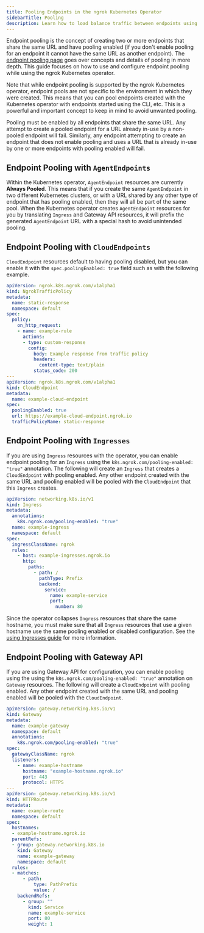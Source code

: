 ```yaml
---
title: Pooling Endpoints in the ngrok Kubernetes Operator
sidebarTitle: Pooling
description: Learn how to load balance traffic between endpoints using the ngrok Kubernetes Operator.
---
```


Endpoint pooling is the concept of creating two or more endpoints that share the same URL and have pooling enabled (if you don't enable pooling for an endpoint it cannot have the same URL as another endpoint).
The [endpoint pooling page](/universal-gateway/endpoint-pooling/) goes over concepts and details of pooling in more depth.
This guide focuses on how to use and configure endpoint pooling while using the ngrok Kubernetes operator.

Note that while endpoint pooling is supported by the ngrok Kubernetes operator, endpoint pools are not specific to the environment in which they were created.
This means that you can pool endpoints created with the Kubernetes operator with endpoints started using the CLI, etc. This is a powerful and important concept to keep in mind to avoid unwanted pooling.

<Note>

Pooling must be enabled by all endpoints that share the same URL. Any attempt to create a pooled endpoint for a URL already in-use by a non-pooled endpoint will fail.
Similarly, any endpoint attempting to create an endpoint that does not enable pooling and uses a URL that is already in-use by one or more endpoints with pooling enabled will fail.

</Note>

## Endpoint Pooling with `AgentEndpoints`

Within the Kubernetes operator, `AgentEndpoint` resources are currently **Always Pooled**.
This means that if you create the same `AgentEndpoint` in two different Kubernetes clusters, or with a URL shared by any other type of endpoint that has pooling enabled, then they will all be part of the same pool.
When the Kubernetes operator creates `AgentEndpoint` resources for you by translating `Ingress` and Gateway API resources, it will prefix the generated `AgentEndpoint` URL with a special hash to avoid unintended pooling.

## Endpoint Pooling with `CloudEndpoints`

`CloudEndpoint` resources default to having pooling disabled, but you can enable it with the `spec.poolingEnabled: true` field such as with the following example.

```yaml
apiVersion: ngrok.k8s.ngrok.com/v1alpha1
kind: NgrokTrafficPolicy
metadata:
  name: static-response
  namespace: default
spec:
  policy:
    on_http_request:
    - name: example-rule
      actions:
      - type: custom-response
        config:
          body: Example response from traffic policy
          headers:
            content-type: text/plain
          status_code: 200
---
apiVersion: ngrok.k8s.ngrok.com/v1alpha1
kind: CloudEndpoint
metadata:
  name: example-cloud-endpoint
spec:
  poolingEnabled: true
  url: https://example-cloud-endpoint.ngrok.io
  trafficPolicyName: static-response
```

## Endpoint Pooling with `Ingresses`

If you are using `Ingress` resources with the operator, you can enable endpoint pooling for an `Ingress` using the `k8s.ngrok.com/pooling-enabled: "true"` annotation.
The following will create an `Ingress` that creates a `CloudEndpoint` with pooling enabled. Any other endpoint created with the same URL and pooling enabled will be pooled with the `CloudEndpoint` that this `Ingress` creates.

```yaml
apiVersion: networking.k8s.io/v1
kind: Ingress
metadata:
  annotations:
    k8s.ngrok.com/pooling-enabled: "true"
  name: example-ingress
  namespace: default
spec:
  ingressClassName: ngrok
  rules:
    - host: example-ingresses.ngrok.io
      http:
        paths:
          - path: /
            pathType: Prefix
            backend:
              service:
                name: example-service
                port:
                  number: 80
```

Since the operator collapses `Ingress` resources that share the same hostname, you must make sure that all `Ingress` resources that use a given hostname use the same pooling enabled or disabled configuration.
See the [using Ingresses guide](/k8s/guides/using-ingresses) for more information.

## Endpoint Pooling with Gateway API

If you are using Gateway API for configuration, you can enable pooling using the using the `k8s.ngrok.com/pooling-enabled: "true"` annotation on `Gateway` resources.
The following will create a `CloudEndpoint` with pooling enabled. Any other endpoint created with the same URL and pooling enabled will be pooled with the `CloudEndpoint`.

```yaml
apiVersion: gateway.networking.k8s.io/v1
kind: Gateway
metadata:
  name: example-gateway
  namespace: default
  annotations:
    k8s.ngrok.com/pooling-enabled: "true"
spec:
  gatewayClassName: ngrok
  listeners:
    - name: example-hostname
      hostname: "example-hostname.ngrok.io"
      port: 443
      protocol: HTTPS
---
apiVersion: gateway.networking.k8s.io/v1
kind: HTTPRoute
metadata:
  name: example-route
  namespace: default
spec:
  hostnames:
  - example-hostname.ngrok.io
  parentRefs:
  - group: gateway.networking.k8s.io
    kind: Gateway
    name: example-gateway
    namespace: default
  rules:
  - matches:
      - path:
          type: PathPrefix
          value: /
    backendRefs:
      - group: ""
        kind: Service
        name: example-service
        port: 80
        weight: 1
```
